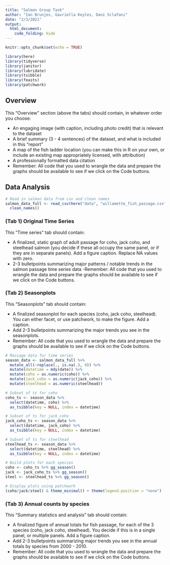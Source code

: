 ```yaml
---
title: "Salmon Group Task"
author: "Ian Brunjes, Gavriella	Keyles, Dani Sclafani"
date: "2/3/2021"
output:
  html_document:
    code_folding: hide
---
```


```r
knitr::opts_chunk$set(echo = TRUE)

library(here)
library(tidyverse)
library(janitor)
library(lubridate)
library(tsibble)
library(feasts)
library(patchwork)
```

## Overview

This “Overview” section (above the tabs) should contain, in whatever order you choose: 

- An engaging image (with caption, including photo credit) that is relevant to the dataset
- A brief summary (3 - 4 sentences) of the dataset, and what is included in this “report”
- A map of the fish ladder location (you can make this in R on your own, or include an existing map appropriately licensed, with attribution)
- A professionally formatted data citation
- Remember: All code that you used to wrangle the data and prepare the graphs should be available to see if we click on the Code buttons. 


## Data Analysis {.tabset}

```r
# Read in salmon data from csv and clean names
salmon_data_full <- read_csv(here("data", "willamette_fish_passage.csv"))%>%
  clean_names()
```


### (Tab 1) Original Time Series 

This “Time series” tab should contain: 

- A finalized, static graph of adult passage for coho, jack coho, and steelhead salmon (you decide if these all occupy the same panel, or if they are in separate panels). Add a figure caption. Replace NA values with zero. 
- 2-3 bulletpoints summarizing major patterns / notable trends in the salmon passage time series data
-Remember: All code that you used to wrangle the data and prepare the graphs should be available to see if we click on the Code buttons. 

### (Tab 2) Seasonplots {.tabset}

This “Seasonplots” tab should contain: 

- A finalized seasonplot for each species (coho, jack coho, steelhead). You can either facet, or use patchwork, to make the figure. Add a caption.
- Add 2-3 bulletpoints summarizing the major trends you see in the seasonplots.
- Remember: All code that you used to wrangle the data and prepare the graphs should be available to see if we click on the Code buttons. 

```r
# Massage data for time series
season_data <- salmon_data_full %>%
  mutate_all(~replace(., is.na(.), 0)) %>% 
  mutate(datetime = mdy(date)) %>%
  mutate(coho = as.numeric(coho)) %>% 
  mutate(jack_coho = as.numeric(jack_coho)) %>% 
  mutate(steelhead = as.numeric(steelhead))

# Subset of ts for coho
coho_ts <- season_data %>% 
  select(datetime, coho) %>% 
  as_tsibble(key = NULL, index = datetime)

# Subset of ts for jack_coho
jack_coho_ts <- season_data %>% 
  select(datetime, jack_coho) %>% 
  as_tsibble(key = NULL, index = datetime)

# Subset of ts for steelhead
steelhead_ts <- season_data %>% 
  select(datetime, steelhead) %>% 
  as_tsibble(key = NULL, index = datetime)

# Build plots for each species
coho <- coho_ts %>% gg_season()
jack <- jack_coho_ts %>% gg_season()
steel <- steelhead_ts %>% gg_season()

# Display plots using patchwork
(coho/jack/steel) & theme_minimal() + theme(legend.position = "none")
```


### (Tab 3) Annual counts by species {.tabset}

This “Summary statistics and analysis” tab should contain: 

- A finalized figure of annual totals for fish passage, for each of the 3 species (coho, jack coho, steelhead). You decide if this is in a single panel, or multiple panels. Add a figure caption. 
- Add 2-3 bulletpoints summarizing major trends you see in the annual totals by species from 2000 - 2010.
- Remember: All code that you used to wrangle the data and prepare the graphs should be available to see if we click on the Code buttons. 
